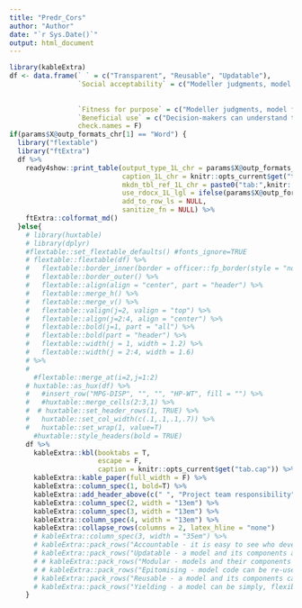 ```yaml
---
title: "Predr_Cors"
author: "Author"
date: "`r Sys.Date()`"
output: html_document
---
```

```r
library(kableExtra)  
df <- data.frame(` ` = c("Transparent", "Reusable", "Updatable"),
                 `Social acceptability` = c("Modeller judgments, model features and verification checks can be reviewed by third parties.",
                                                                        "Models can be modified to reflect alternative value judgments.",
                                                                        "Models can be modified to reflect alternative value judgments."),
                 `Fitness for purpose` = c("Modeller judgments, model features and verification checks can be reviewed by third parties.","Third party use increases likelihood of errors being identified.","Models that are maintained can be validly used for longer."),
                 `Beneficial use` = c("Decision-makers can understand the strengths and weakness of models before applying them.","Can inform more decision problems, in more contexts with less duplicative effort.","Models can be validly used for longer."),
                 check.names = F)
if(params$X@outp_formats_chr[1] == "Word") {
  library("flextable")
  library("ftExtra")
  df %>%
    ready4show::print_table(output_type_1L_chr = params$X@outp_formats_chr[1],
                            caption_1L_chr = knitr::opts_current$get("tab.cap"),
                            mkdn_tbl_ref_1L_chr = paste0("tab:",knitr::opts_current$get("tab.id")),
                            use_rdocx_1L_lgl = ifelse(params$X@outp_formats_chr[1]=="Word",T,F),
                            add_to_row_ls = NULL,
                            sanitize_fn = NULL) %>%
    ftExtra::colformat_md()
  }else{
    # library(huxtable)
    # library(dplyr)
    #flextable::set_flextable_defaults() #fonts_ignore=TRUE
    # flextable::flextable(df) %>%
    #   flextable::border_inner(border = officer::fp_border(style = "none")) %>%
    #   flextable::border_outer() %>%
    #   flextable::align(align = "center", part = "header") %>%
    #   flextable::merge_h() %>%
    #   flextable::merge_v() %>%
    #   flextable::valign(j=2, valign = "top") %>%
    #   flextable::align(j=2:4, align = "center") %>%
    #   flextable::bold(j=1, part = "all") %>%
    #   flextable::bold(part = "header") %>%
    #   flextable::width(j = 1, width = 1.2) %>%
    #   flextable::width(j = 2:4, width = 1.6)
    # %>%
    #   
      #flextable::merge_at(i=2,j=1:2)
    # huxtable::as_hux(df) %>% 
    #   #insert_row("MPG-DISP", "", "", "HP-WT", fill = "") %>% 
    #   #huxtable::merge_cells(2:3,1) %>% 
    #  # huxtable::set_header_rows(1, TRUE) %>% 
    #   huxtable::set_col_width(c(.1,.1,.1,.7)) %>%
    #   huxtable::set_wrap(1, value=T)
      #huxtable::style_headers(bold = TRUE)
    df %>%
      kableExtra::kbl(booktabs = T,
                      escape = F,
                      caption = knitr::opts_current$get("tab.cap")) %>%
      kableExtra::kable_paper(full_width = F) %>%
      kableExtra::column_spec(1, bold=T) %>%
      kableExtra::add_header_above(c(" ", "Project team responsibility" = 3), bold = T, italic = T) %>%
      kableExtra::column_spec(2, width = "13em") %>%
      kableExtra::column_spec(3, width = "13em") %>%
      kableExtra::column_spec(4, width = "13em") %>%
      kableExtra::collapse_rows(columns = 2, latex_hline = "none")
      # kableExtra::column_spec(3, width = "35em") %>%
      # kableExtra::pack_rows("Accountable - it is easy to see who developed, tested and applied a model and how they did it.",1,7) %>%
      # kableExtra::pack_rows("Updatable - a model and its components are maintained and continuously improved.",17,20) %>%
      # # kableExtra::pack_rows("Modular - models and their components can be combined to extend their scope",11,12) %>%
      # # kableExtra::pack_rows("Epitomising - model code can be re-used in other decision contexts",13,15) %>%
      # kableExtra::pack_rows("Reusable - a model and its components can be used in other models and by other modellers.",8,16) #%>%
      # kableExtra::pack_rows("Yielding - a model can be simply, flexibly and reliably used as a decision aid",19,20)
    }
```